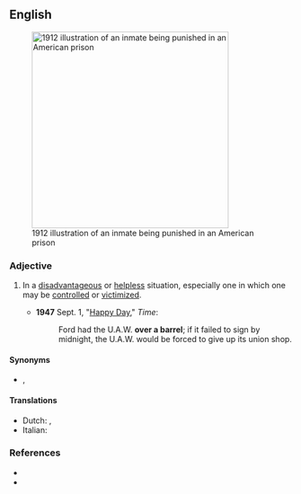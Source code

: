 ==English==
[[Image:Punishment of the Paddle, 1912.jpg‎|right|350px|thumb|1912 illustration of an inmate being punished in an American prison]]

===Adjective===
{{en-adj|head=[[over]] [[a]] [[barrel]]|-}}

# {{lb|en|idiomatic}} In a [[disadvantageous]] or [[helpless]] situation, especially one in which one may be [[control]]led or [[victimize]]d.
#* '''1947''' Sept. 1, "[http://www.time.com/time/magazine/article/0,9171,887580,00.html Happy Day]," ''Time'':
#*: Ford had the U.A.W. '''over a barrel'''; if it failed to sign by midnight, the U.A.W. would be forced to give up its union shop.

====Synonyms====
* {{l|en|up a tree}}, {{l|en|up the creek}}

====Translations====
{{trans-top|in a helpless situation}}
* Dutch: {{t+|nl|hopeloos}}, {{t|nl|in de knel}}
* Italian: {{t|it|spalle al muro}}
{{trans-mid}}
{{trans-bottom}}

===References===
* {{R:Dictionary.com}}
* {{R:Merriam Webster Online}}